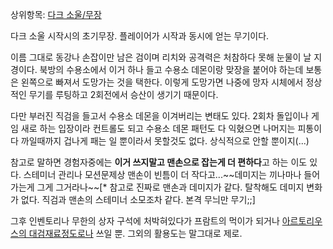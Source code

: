 상위항목: [[다크 소울/무장]]

다크 소울 시작시의 초기무장. 플레이어가 시작과 동시에 얻는 무기이다.

이름 그대로 동강나 손잡이만 남은 검이며 리치와 공격력은 처참하다 못해 눈물이 날 지경이다. 북방의 수용소에서 이거 하나 들고 수용소 데몬이랑 맞장을 붙어야 하는데 보통은 왼쪽으로 빠져서 도망가는 것을 택한다. 이렇게 도망가면 나중에 망자 시체에서 정상적인 무기를 루팅하고 2회전에서 승산이 생기기 때문이다.

다만 부러진 직검을 들고서 수용소 데몬을 이겨버리는 변태도 있다. 2회차 돌입이나 게임 새로 하는 입장이라 컨트롤도 되고 수용소 데몬 패턴도 다 익혔으면 나머지는 피통이 다 까일때까지 겁나게 패는 일 뿐이라서 못할것도 없다. 상식적으로 안할 뿐이지(...)

참고로 말하면 경험자중에는 '''이거 쓰지말고 맨손으로 잡는게 더 편하다'''고 하는 이도 있다. 스테미너 관리나 모션문제상 맨손이 빈틈이 더 작다고...~~데미지는 끼나마나 들어가는게 그게 그거라나~~[* 참고로 진짜로 맨손과 데미지가 같다. 탈착해도 데미지 변화가 없다. 직검과 맨손의 스테미너 소모조차 같다. 본격 무늬만 무기;;]

그후 인벤토리나 무한의 상자 구석에 처박혀있다가 프람트의 먹이가 되거나 [[아르토리우스의 대검]]재료정도로나 쓰일 뿐. 그외의 활용도는 말그대로 제로.
